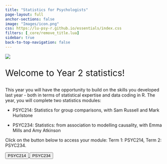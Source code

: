 ```yaml
---
title: "Statistics for Psychologists"
page-layout: full
anchor-sections: false
image: "Images/icon.png"
css: https://lu-psy-r.github.io/essentials/index.css
filters: [_core/remove_title.lua]
sidebar: true
back-to-top-navigation: false
---
```


![](Images/LUPsychology.svg){fig-alt="University Logo" fig-align="center"}

::: {.div style="font-size:2em;"}
Welcome to Year 2 statistics!
:::

This year you will have the opportunity to build on the skills you developed last year - both in terms of statistical expertise and data coding in R. The year, you will complete two statistics modules: 

- PSYC214: Statistics for group comparisons, with Sam Russell and Mark Hurlstone

- PSYC234: Statistics: from association to modelling causality, with Emma Mills and Amy Atkinson

Click on the button below to access your module: Term 1: PSYC214, Term 2: PSYC234.

```{=html}

<div class="container">
  <div class="row">
    <div class="col">

    <a href="PSYC214/">
      <button type="button" class="btn btn-landing btn-lg year-two">PSYC214</button>
    </a>
    <a href="PSYC234/">
      <button type="button" class="btn btn-landing btn-lg year-two">PSYC234</button>
    </a>
    
    </div>
  </div>
</div>
```
